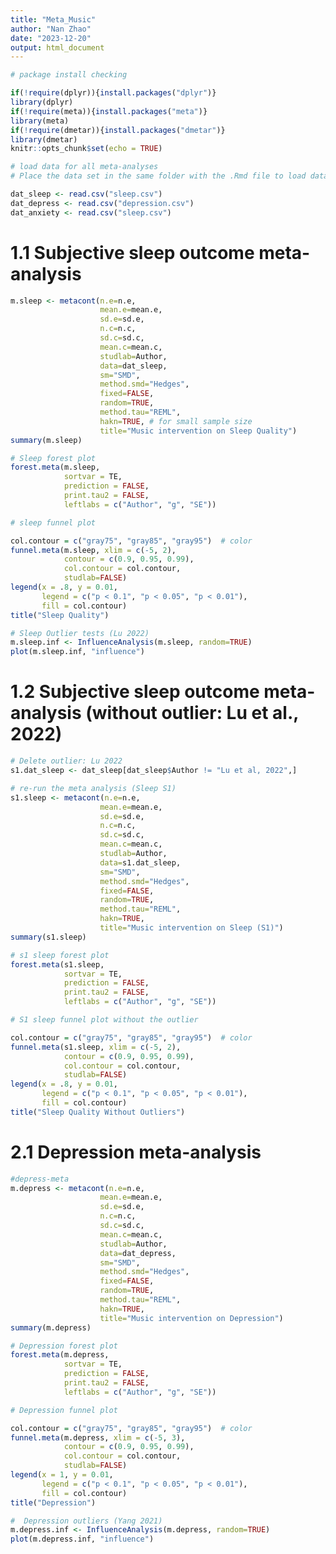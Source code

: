 ```yaml
---
title: "Meta_Music"
author: "Nan Zhao"
date: "2023-12-20"
output: html_document
---
```


```r

# package install checking 

if(!require(dplyr)){install.packages("dplyr")}
library(dplyr)
if(!require(meta)){install.packages("meta")}
library(meta)
if(!require(dmetar)){install.packages("dmetar")}
library(dmetar)
knitr::opts_chunk$set(echo = TRUE)
```



```r
# load data for all meta-analyses 
# Place the data set in the same folder with the .Rmd file to load data or specify the Github path

dat_sleep <- read.csv("sleep.csv")
dat_depress <- read.csv("depression.csv")
dat_anxiety <- read.csv("sleep.csv")

```

# 1.1 Subjective sleep outcome meta-analysis
```r
m.sleep <- metacont(n.e=n.e,
                    mean.e=mean.e,
                    sd.e=sd.e,
                    n.c=n.c,
                    sd.c=sd.c,
                    mean.c=mean.c,
                    studlab=Author,
                    data=dat_sleep,
                    sm="SMD",
                    method.smd="Hedges",  
                    fixed=FALSE,
                    random=TRUE,
                    method.tau="REML",  
                    hakn=TRUE, # for small sample size 
                    title="Music intervention on Sleep Quality")
summary(m.sleep)
```

```r
# Sleep forest plot 
forest.meta(m.sleep, 
            sortvar = TE,
            prediction = FALSE, 
            print.tau2 = FALSE,
            leftlabs = c("Author", "g", "SE"))
```

```r
# sleep funnel plot 

col.contour = c("gray75", "gray85", "gray95")  # color
funnel.meta(m.sleep, xlim = c(-5, 2),
            contour = c(0.9, 0.95, 0.99),
            col.contour = col.contour,
            studlab=FALSE)
legend(x = .8, y = 0.01, 
       legend = c("p < 0.1", "p < 0.05", "p < 0.01"),
       fill = col.contour)
title("Sleep Quality")
```


```r
# Sleep Outlier tests (Lu 2022)
m.sleep.inf <- InfluenceAnalysis(m.sleep, random=TRUE)
plot(m.sleep.inf, "influence")
```

# 1.2 Subjective sleep outcome meta-analysis (without outlier: Lu et al., 2022)
```r
# Delete outlier: Lu 2022
s1.dat_sleep <- dat_sleep[dat_sleep$Author != "Lu et al, 2022",]

# re-run the meta analysis (Sleep S1) 
s1.sleep <- metacont(n.e=n.e,
                    mean.e=mean.e,
                    sd.e=sd.e,
                    n.c=n.c,
                    sd.c=sd.c,
                    mean.c=mean.c,
                    studlab=Author,
                    data=s1.dat_sleep,
                    sm="SMD",
                    method.smd="Hedges",
                    fixed=FALSE,
                    random=TRUE,
                    method.tau="REML",
                    hakn=TRUE,
                    title="Music intervention on Sleep (S1)")
summary(s1.sleep)
```

```r
# s1 sleep forest plot
forest.meta(s1.sleep, 
            sortvar = TE,
            prediction = FALSE, 
            print.tau2 = FALSE,
            leftlabs = c("Author", "g", "SE"))
```

```r
# S1 sleep funnel plot without the outlier 

col.contour = c("gray75", "gray85", "gray95")  # color
funnel.meta(s1.sleep, xlim = c(-5, 2),
            contour = c(0.9, 0.95, 0.99),
            col.contour = col.contour,
            studlab=FALSE)
legend(x = .8, y = 0.01, 
       legend = c("p < 0.1", "p < 0.05", "p < 0.01"),
       fill = col.contour)
title("Sleep Quality Without Outliers")
```

# 2.1 Depression meta-analysis 
```r
#depress-meta
m.depress <- metacont(n.e=n.e,
                    mean.e=mean.e,
                    sd.e=sd.e,
                    n.c=n.c,
                    sd.c=sd.c,
                    mean.c=mean.c,
                    studlab=Author,
                    data=dat_depress,
                    sm="SMD",
                    method.smd="Hedges",
                    fixed=FALSE,
                    random=TRUE,
                    method.tau="REML",
                    hakn=TRUE,
                    title="Music intervention on Depression")
summary(m.depress)
```

```r
# Depression forest plot
forest.meta(m.depress, 
            sortvar = TE,
            prediction = FALSE, 
            print.tau2 = FALSE,
            leftlabs = c("Author", "g", "SE"))
```

```r
# Depression funnel plot 

col.contour = c("gray75", "gray85", "gray95")  # color
funnel.meta(m.depress, xlim = c(-5, 3),
            contour = c(0.9, 0.95, 0.99),
            col.contour = col.contour,
            studlab=FALSE)
legend(x = 1, y = 0.01, 
       legend = c("p < 0.1", "p < 0.05", "p < 0.01"),
       fill = col.contour)
title("Depression")
```

```r
#  Depression outliers (Yang 2021)
m.depress.inf <- InfluenceAnalysis(m.depress, random=TRUE)
plot(m.depress.inf, "influence")

```















